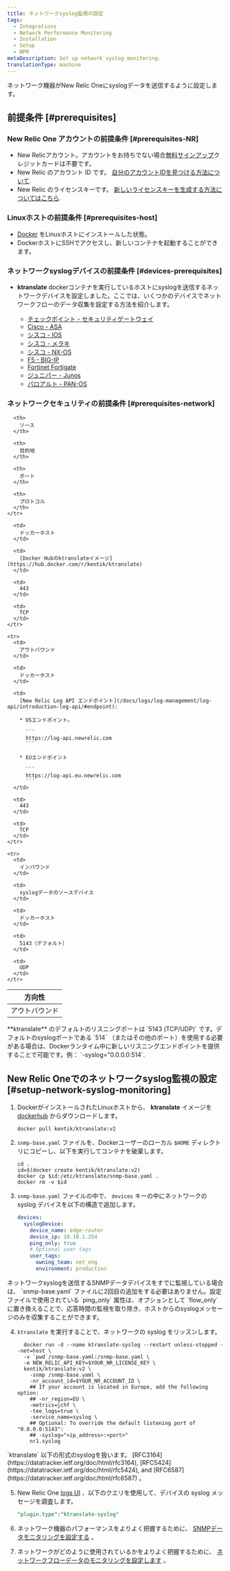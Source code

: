 ```yaml
---
title: ネットワークsyslog監視の設定
tags:
  - Integrations
  - Network Performance Monitoring
  - Installation
  - Setup
  - NPM
metaDescription: Set up network syslog monitoring.
translationType: machine
---
```


ネットワーク機器がNew Relic Oneにsyslogデータを送信するように設定します。

## 前提条件 [#prerequisites]

### New Relic One アカウントの前提条件 [#prerequisites-NR]

* New Relicアカウント。アカウントをお持ちでない場合[無料サインアップ](https://newrelic.com/signup)クレジットカードは不要です。
* New Relic のアカウント ID です。 [自分のアカウントIDを見つける方法について](/docs/accounts/accounts-billing/account-setup/account-id/).
* New Relic のライセンスキーです。 [新しいライセンスキーを生成する方法についてはこちら](/docs/apis/intro-apis/new-relic-api-keys/#ingest-license-key).

### Linuxホストの前提条件 [#prerequisites-host]

* [Docker](https://docs.docker.com/engine/install/) をLinuxホストにインストールした状態。
* DockerホストにSSHでアクセスし、新しいコンテナを起動することができます。

### ネットワークsyslogデバイスの前提条件 [#devices-prerequisites]

* **ktranslate** dockerコンテナを実行しているホストにsyslogを送信するネットワークデバイスを設定しました。ここでは、いくつかのデバイスでネットワークフローのデータ収集を設定する方法を紹介します。

  * [チェックポイント - セキュリティゲートウェイ](https://sc1.checkpoint.com/documents/R80.40/WebAdminGuides/EN/CP_R80.40_LoggingAndMonitoring_AdminGuide/opics-LMG/Working-with-Syslog-Servers.htm)
  * [Cisco - ASA](https://www.cisco.com/c/en/us/support/docs/security/pix-500-series-security-appliances/63884-config-asa-00.html)
  * [シスコ - IOS](https://community.cisco.com/t5/networking-documents/how-to-configure-logging-in-cisco-ios/ta-p/3132434)
  * [シスコ - メラキ](https://documentation.meraki.com/General_Administration/Monitoring_and_Reporting/Syslog_Server_Overview_and_Configuration)
  * [シスコ - NX-OS](https://www.cisco.com/c/en/us/td/docs/switches/datacenter/nexus9000/sw/6-x/system_management/configuration/guide/_Cisco_Nexus_9000_Series_NX-OS_System_Management_Configuration_Guide/sm_5syslog.html)
  * [F5 - BIG-IP](https://support.f5.com/csp/article/K13080)
  * [Fortinet Fortigate](https://help.fortinet.com/fadc/4-5-1/olh/Content/FortiADC/handbook/log_remote.htm)
  * [ジュニパー - Junos](https://www.juniper.net/documentation/us/en/software/junos/network-mgmt/topics/ref/statement/syslog-edit-system.html)
  * [パロアルト - PAN-OS](https://docs.paloaltonetworks.com/pan-os/10-1/pan-os-admin/monitoring/use-syslog-for-monitoring/onfigure-syslog-monitoring.html)

### ネットワークセキュリティの前提条件 [#prerequisites-network]

<table>
  <thead>
    <tr>
      <th style={{ width: '100px' }}>
        方向性
      </th>

      <th>
        ソース
      </th>

      <th>
        目的地
      </th>

      <th>
        ポート
      </th>

      <th>
        プロトコル
      </th>
    </tr>
  </thead>

  <tbody>
    <tr>
      <td>
        アウトバウンド
      </td>

      <td>
        ドッカーホスト
      </td>

      <td>
        [Docker Hubのktranslateイメージ](https://hub.docker.com/r/kentik/ktranslate)
      </td>

      <td>
        443
      </td>

      <td>
        TCP
      </td>
    </tr>

    <tr>
      <td>
        アウトバウンド
      </td>

      <td>
        ドッカーホスト
      </td>

      <td>
        [New Relic Log API エンドポイント](/docs/logs/log-management/log-api/introduction-log-api/#endpoint):

        * USエンドポイント。

          ```
          https://log-api.newrelic.com
          ```

        * EUエンドポイント

          ```
          https://log-api.eu.newrelic.com
          ```
      </td>

      <td>
        443
      </td>

      <td>
        TCP
      </td>
    </tr>

    <tr>
      <td>
        インバウンド
      </td>

      <td>
        syslogデータのソースデバイス
      </td>

      <td>
        ドッカーホスト
      </td>

      <td>
        5143（デフォルト）
      </td>

      <td>
        UDP
      </td>
    </tr>
  </tbody>
</table>

<Callout variant="tip">
  **ktranslate** のデフォルトのリスニングポートは `5143 (TCP/UDP)` です。デフォルトのsyslogポートである `514` （またはその他のポート）を使用する必要がある場合は、Dockerランタイム中に新しいリスニングエンドポイントを提供することで可能です。例： `-syslog="0.0.0.0:514`.
</Callout>

## New Relic Oneでのネットワークsyslog監視の設定 [#setup-network-syslog-monitoring]

1. DockerがインストールされたLinuxホストから、 **ktranslate** イメージを [dockerhub](https://hub.docker.com/) からダウンロードします。

   ```shell
   docker pull kentik/ktranslate:v2
   ```

2. `snmp-base.yaml` ファイルを、Dockerユーザーのローカル `$HOME` ディレクトリにコピーし、以下を実行してコンテナを破棄します。

   ```shell
   cd .
   id=$(docker create kentik/ktranslate:v2)
   docker cp $id:/etc/ktranslate/snmp-base.yaml .
   docker rm -v $id
   ```

3. `snmp-base.yaml` ファイルの中で、 `devices` キーの中にネットワークの syslog デバイスを以下の構造で追加します。

   ```yaml
   devices:
     syslogDevice:
       device_name: edge-router
       device_ip: 10.10.1.254
       ping_only: true
       # Optional user tags
       user_tags:
         owning_team: net_eng
         environment: production
   ```

<Callout variant="tip">
  ネットワークsyslogを送信するSNMPデータデバイスをすでに監視している場合は、 `snmp-base.yaml` ファイルに2回目の追加をする必要はありません。設定ファイルで使用されている `ping_only` 属性は、オプションとして `flow_only` に置き換えることで、応答時間の監視を取り除き、ホストからのsyslogメッセージのみを収集することができます。
</Callout>

4. `ktranslate` を実行することで、ネットワークの syslog をリッスンします。

   ```shell
     docker run -d --name ktranslate-syslog --restart unless-stopped --net=host \
     -v `pwd`/snmp-base.yaml:/snmp-base.yaml \
     -e NEW_RELIC_API_KEY=$YOUR_NR_LICENSE_KEY \
     kentik/ktranslate:v2 \
       -snmp /snmp-base.yaml \
       -nr_account_id=$YOUR_NR_ACCOUNT_ID \
       ## If your account is located in Europe, add the following option:
       ## -nr_region=EU \
       -metrics=jchf \
       -tee_logs=true \
       -service_name=syslog \
       ## Optional: To override the default listening port of "0.0.0.0:5143":
       ## -syslog="<ip_address>:<port>"
       nr1.syslog
   ```

<Callout variant="tip">
  `ktranslate` 以下の形式のsyslogを扱います。 [RFC3164](https://datatracker.ietf.org/doc/html/rfc3164), [RFC5424](https://datatracker.ietf.org/doc/html/rfc5424), and [RFC6587](https://datatracker.ietf.org/doc/html/rfc6587) 。
</Callout>

5. New Relic One [logs UI](/docs/logs/ui-data/use-logs-ui) 、以下のクエリを使用して、デバイスの syslog メッセージを調査します。

   ```sql
   "plugin.type":"ktranslate-syslog"
   ```

6. ネットワーク機器のパフォーマンスをよりよく把握するために、 [SNMPデータモニタリングを設定する](/docs/network-performance-monitoring/setup-performance-monitoring/snmp-performance-monitoring) 。

7. ネットワークがどのように使用されているかをよりよく把握するために、 [ネットワークフローデータのモニタリングを設定します](/docs/network-performance-monitoring/setup-performance-monitoring/network-flow-monitoring) 。
